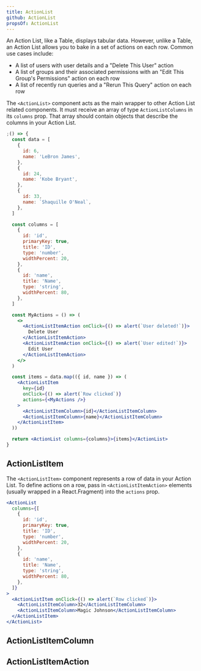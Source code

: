 ```yaml
---
title: ActionList
github: ActionList
propsOf: ActionList
---
```



An Action List, like a Table, displays tabular data. However, unlike a Table, an Action List allows you to bake in a set of actions on each row. Common use cases include:

- A list of users with user details and a "Delete This User" action
- A list of groups and their associated permissions with an "Edit This Group's Permissions" action on each row
- A list of recently run queries and a "Rerun This Query" action on each row

The `<ActionList>` component acts as the main wrapper to other Action List related components. It must receive an array of type `ActionListColumns` in its `columns` prop. That array should contain objects that describe the columns in your Action List.

```jsx
;() => {
  const data = [
    {
      id: 6,
      name: 'LeBron James',
    },
    {
      id: 24,
      name: 'Kobe Bryant',
    },
    {
      id: 33,
      name: `Shaquille O'Neal`,
    },
  ]

  const columns = [
    {
      id: 'id',
      primaryKey: true,
      title: 'ID',
      type: 'number',
      widthPercent: 20,
    },
    {
      id: 'name',
      title: 'Name',
      type: 'string',
      widthPercent: 80,
    },
  ]

  const MyActions = () => (
    <>
      <ActionListItemAction onClick={() => alert(`User deleted!`)}>
        Delete User
      </ActionListItemAction>
      <ActionListItemAction onClick={() => alert(`User edited!`)}>
        Edit User
      </ActionListItemAction>
    </>
  )

  const items = data.map(({ id, name }) => (
    <ActionListItem
      key={id}
      onClick={() => alert(`Row clicked`)}
      actions={<MyActions />}
    >
      <ActionListItemColumn>{id}</ActionListItemColumn>
      <ActionListItemColumn>{name}</ActionListItemColumn>
    </ActionListItem>
  ))

  return <ActionList columns={columns}>{items}</ActionList>
}
```

## ActionListItem

<Props of="ActionListItem" />

The `<ActionListItem>` component represents a row of data in your Action List. To define actions on a row, pass in `<ActionListItemAction>` elements (usually wrapped in a React.Fragment) into the `actions` prop.

```jsx
<ActionList
  columns={[
    {
      id: 'id',
      primaryKey: true,
      title: 'ID',
      type: 'number',
      widthPercent: 20,
    },
    {
      id: 'name',
      title: 'Name',
      type: 'string',
      widthPercent: 80,
    },
  ]}
>
  <ActionListItem onClick={() => alert(`Row clicked`)}>
    <ActionListItemColumn>32</ActionListItemColumn>
    <ActionListItemColumn>Magic Johnson</ActionListItemColumn>
  </ActionListItem>
</ActionList>
```

## ActionListItemColumn

<Props of="ActionListItemColumn" />

## ActionListItemAction

<Props of="ActionListItemAction" />
